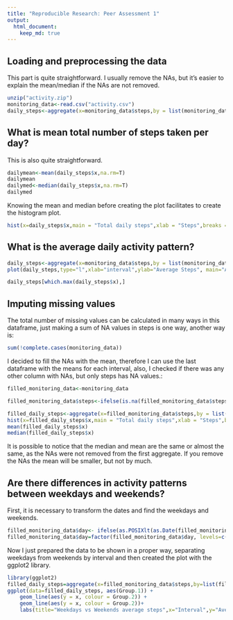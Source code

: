 ```yaml
---
title: "Reproducible Research: Peer Assessment 1"
output: 
  html_document:
    keep_md: true
---
```



## Loading and preprocessing the data
This part is quite straightforward. I usually remove the NAs, but it's easier to explain the mean/median if the NAs are not removed. 

```r
unzip("activity.zip")
monitoring_data<-read.csv("activity.csv")
daily_steps<-aggregate(x=monitoring_data$steps,by = list(monitoring_data$date),FUN=sum,na.rm=F)
```



## What is mean total number of steps taken per day?
This is also quite straightforward.
```r
dailymean<-mean(daily_steps$x,na.rm=T)
dailymean
dailymed<-median(daily_steps$x,na.rm=T) 
dailymed
```

Knowing the mean and median before creating the plot facilitates to create the histogram plot.

```r
hist(x=daily_steps$x,main = "Total daily steps",xlab = "Steps",breaks = 20,xlim=c(0,25000),ylim=c(0,10))
```


## What is the average daily activity pattern?
```r
daily_steps<-aggregate(x=monitoring_data$steps,by = list(monitoring_data$interval),FUN=mean,na.rm=T)
plot(daily_steps,type="l",xlab="interval",ylab="Average Steps", main="Average Daily Activity")

daily_steps[which.max(daily_steps$x),]
```
## Imputing missing values
The total number of missing values can be calculated in many ways in this dataframe, just making a sum of NA values in steps is one way, another way is:
```r
sum(!complete.cases(monitoring_data))
```
I decided to fill the NAs with the mean, therefore I can use the last dataframe with the means for each interval, also, I checked if there was any other column with NAs, but only steps has NA values.:
```r
filled_monitoring_data<-monitoring_data

filled_monitoring_data$steps<-ifelse(is.na(filled_monitoring_data$steps),daily_steps$x, filled_monitoring_data$steps)

filled_daily_steps<-aggregate(x=filled_monitoring_data$steps,by = list(filled_monitoring_data$date),FUN=sum,na.rm=T)
hist(x=filled_daily_steps$x,main = "Total daily steps",xlab = "Steps",breaks = 20,xlim=c(0,25000),ylim=c(0,20))
mean(filled_daily_steps$x)
median(filled_daily_steps$x)
```

It is possible to notice that the median and mean are the same or almost the same, as the NAs were not removed from the first aggregate. If you remove the NAs the mean will be smaller, but not by much. 

## Are there differences in activity patterns between weekdays and weekends?
First, it is necessary to transform the dates and find the weekdays and weekends.

```r
filled_monitoring_data$day<- ifelse(as.POSIXlt(as.Date(filled_monitoring_data$date))$wday%%6==0,"weekend","weekday")
filled_monitoring_data$day=factor(filled_monitoring_data$day, levels=c("weekday","weekend"))
```

Now I just prepared the data to be shown in a proper way, separating weekdays from weekends by interval and then created the plot with the ggplot2 library.
```r
library(ggplot2)
filled_daily_steps=aggregate(x=filled_monitoring_data$steps,by=list(filled_monitoring_data$interval,filled_monitoring_data$day),mean)
ggplot(data=filled_daily_steps, aes(Group.1)) + 
    geom_line(aes(y = x, colour = Group.2)) + 
    geom_line(aes(y = x, colour = Group.2))+
    labs(title="Weekdays vs Weekends average steps",x="Interval",y="Average Steps", color="Day")
```
